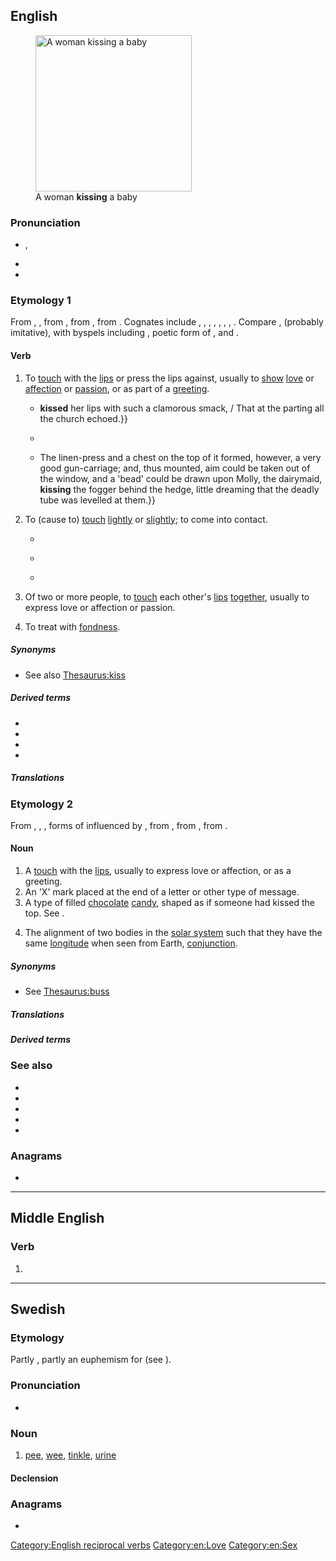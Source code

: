 {{also|KISS|Kiss}}
==English==
[[File:Sweet Baby Kisses Family Love.jpg|thumb|250px|upright|A woman '''kissing''' a baby]]

===Pronunciation===
* {{enPR|kĭs}}, {{IPA|en|/kɪs/|[kʰɪs]}}
* {{audio|en|en-us-kiss.ogg|Audio (US)}}
* {{rhymes|en|ɪs|s=1}}

===Etymology 1===
From {{inh|en|enm|kissen}}, {{m|enm|kussen}}, from {{inh|en|ang|cyssan|t=to kiss}}, from {{inh|en|gmw-pro|*kussijan}}, from {{inh|en|gem-pro|*kussijaną|t=to kiss}}. Cognates include {{cog|stq|küsje}}, {{cog|nl|kussen}}, {{cog|nds-de|küssen}}, {{cog|de|küssen}}, {{cog|da|kysse}}, {{cog|sv|kyssa}}, {{cog|no|kysse}}, {{cog|is|kyssa}}. Compare {{ncog|ine-pro|*ku-}}, {{m|ine-pro|*kus-}} (probably imitative), with byspels including {{ncog|grc|κύσσω}}, poetic form of {{m|grc|κύσω|t=to kiss}}, and {{ncog|hit||tr=kuwassanzi|t=they kiss}}.

====Verb====
{{en-verb}}

# {{lb|en|transitive}} To [[touch]] with the [[lip]]s or press the lips against, usually to [[show]] [[love]] or [[affection]] or [[passion]], or as part of a [[greeting]].
#*{{RQ:Shakespeare Taming of the Shrew|act=III|scene=ii|passage=He{{...}}'''kissed''' her lips with such a clamorous smack, / That at the parting all the church echoed.}}
#* {{RQ:Shakespeare Tempest|II|2|text=I'll '''kiss''' thy foot. I'll swear myself thy subject.}}
#* {{RQ:Jefferies Amateur Poacher|chapter=1|passage=But then I had the [massive] flintlock by me for protection. ¶{{...}}The linen-press and a chest on the top of it formed, however, a very good gun-carriage; and, thus mounted, aim could be taken out of the window{{nb...}}, and a 'bead' could be drawn upon Molly, the dairymaid, '''kissing''' the fogger behind the hedge, little dreaming that the deadly tube was levelled at them.}}
# {{lb|en|ambitransitive}} To (cause to) [[touch]] [[lightly]] or [[slightly]]; to come into contact.
#: {{ux|en|The nearside of the car just '''kissed''' a parked truck as he took the corner {{nowrap|at high speed.}}&emsp;}}
#: {{ux|en|His ball '''kissed''' the black into the corner pocket.}}
#*{{RQ:Shakespeare Romeo and Juliet|act=II|scene=vi|passage=Like fire and powder, / Which as they '''kiss''' consume.}}
#* {{RQ:Tennyson Window}}
#*: {{quote|en|Rose, rose and clematis, / Trail and twine and clasp and '''kiss'''.}}
#* {{quote-book|1=en|year=1887|author=H. Rider Haggard|authorlink=H. Rider Haggard|title=She: A History of Adventure|url=http://www.gutenberg.org/files/3155/3155-0.txt|passage=Night hath fled away into the valleys. The dawn '''kisseth''' the mountain tops.}}
# {{lb|en|intransitive}} Of two or more people, to [[touch]] each other's [[lip]]s [[together]], usually to express love or affection or passion.
# {{lb|en|transitive|archaic}} To treat with [[fondness]].

=====Synonyms=====
* See also [[Thesaurus:kiss]]

=====Derived terms=====
* {{l|en|bekiss}}
* {{l|en|kissing}}
* {{l|en|kissle}}
* {{l|en|kissy}}

=====Translations=====
{{trans-top|to touch with the lips}}
{{multitrans|data=
* Abaza: {{tt|abq|ашӏагвдзра́}}
* Abkhaz: {{tt|ab|агәӡра}}, {{tt|ab|агәыдкылара}}
* Afrikaans: {{tt+|af|soen}}
* Albanian: {{tt+|sq|puth}}
* Alemannic German: {{tt|gsw|verschmutza}} {{qualifier|Alsatian}}
* Amharic: {{tt|am|ሳመ}}, {{tt|am|መሳም}}
* Arabic: {{tt+|ar|قَبَّلَ}}, {{tt|ar|بَاسَ}} {{qualifier|colloquial}}, {{tt|ar|لَثَمَ}}
*: Egyptian Arabic: {{tt|arz|باس|tr=bās}}
*: Gulf Arabic: {{tt|afb|باس|tr=bās}}
*: Moroccan Arabic: {{tt|ary|باس|tr=bās}}
* Aragonese: {{tt|an|besar}}
* Aramaic:
*: Syriac: {{tt|arc|ܢܽܘܫܩܬܳܐ}}, {{tt|arc|ܢܽܘܫܰܩܬܳܐ}}
* Arapaho: {{tt|arp|niitén-}}
* Archi: {{tt|aqc|пӏаъбос|tr=p'áʔbos}}, {{tt|aqc|баъ-бос|tr=báʔ-bos}}
* Armenian: {{tt+|hy|համբուրել}}, {{tt+|hy|պաչել}} {{qualifier|colloquial}}
* Aromanian: {{tt|rup|bash}}, {{tt|rup|bashu}}
* Asturian: {{tt|ast|besar}}
* Avar: {{tt|av|баизе}}
* Aymara: {{tt|ay|jamp'atiña}}
* Azerbaijani: {{tt+|az|öpmək}}
* Bashkir: {{tt|ba|үбеү}}
* Basque: {{tt|eu|musu eman}}
* Belarusian: {{tt|be|цалава́ць|impf}}, {{tt|be|пацалава́ць|pf}}
* Bengali: {{tt|bn|চুম্বন করা}}, {{tt|bn|বুসা}}
* Bikol Central: {{tt+|bcl|hadok}}
* Bislama: {{tt|bi|kis}}, {{tt|bi|kisim}}, {{tt|bi|kiskisim}}
* Breton: {{tt+|br|pokat}}, {{tt+|br|bouchañ}}
* Bulgarian: {{tt+|bg|целу́вам|impf}}, {{tt|bg|целу́на|pf}}
* Burmese: {{tt+|my|နမ်း}}
* Buryat: {{tt|bua|таалаха}}
* Catalan: {{tt+|ca|besar}}, {{tt+|ca|petonejar}}, {{tt|ca|fer un petó}}
* Cebuano: {{tt|ceb|halokan}}, {{tt|ceb|halok}}
* Chamorro: {{tt|ch|chiku}}
* Chechen: {{tt|ce|берташ да̄ха}}
* Cherokee: {{tt|chr|ᎠᏔᏪᏙᏍᎦ}}
* Cheyenne: {{tt|chy|-mȧsém}}, {{tt|chy|-mȯsém}}, {{tt|chy|-mȯsém}}, {{tt|chy|-vȯsémohtá}}, {{tt|chy|-vȯsémȯsáne}} {{qualifier|to kiss people}}
* Chinese:
*: Cantonese: {{tt|yue|接吻|tr=zip3 man5}}, {{tt|yue|嘴|tr=zeoi2}}, {{tt|yue|嘴嘴|tr=zeoi2 zeoi2}}, {{tt|yue|錫|tr=sek3}}, {{tt|yue|惜|tr=sek3}}
*: Dungan: {{tt|dng|щинтын}}
*: Mandarin: {{tt+|cmn|吻|tr=wěn}}, {{tt+|cmn|親}}, {{tt+|cmn|亲|tr=qīn}}, {{tt+|cmn|親吻}}, {{tt+|cmn|亲吻|tr=qīnwěn}}, {{tt+|cmn|接吻|tr=jiēwěn}}, {{tt+|cmn|親嘴}}, {{tt+|cmn|亲嘴|tr=qīnzuǐ}} {{qualifier|colloquial}}
*: Min Nan: {{tt|nan|吻|tr=mńg / bún}}, {{tt+|nan|唚|tr=chim}}
* Choctaw: {{tt|cho|impuⁿsa}}
* Ch'orti': {{tt|caa|tzuhtzi uti'}}
* Chukchi: {{tt|ckt|йыӈок|tr=jyṇok}}
* Chuvash: {{tt|cv|чупту}}
* Cornish: {{tt|kw|amma}}, {{tt+|kw|abma}}
* Corsican: {{tt+|co|basgià}}
* Crimean Tatar: {{tt|crh|öpmek}}
*: Cyrillic: {{tt-check|crh|опмек}}
* Czech: {{tt+|cs|líbat|impf}}, {{tt+|cs|políbit|pf}}, {{tt|cs|dát pusu|pf}}
* Dalmatian: {{tt|dlm|bissuor}}
* Danish: {{tt+|da|kysse}}
* Dutch: {{tt+|nl|kussen}}, {{tt+|nl|zoenen}}
* Dzongkha: {{tt|dz|འུ}}
* Egyptian: {{t-egy|sn|h=sn-n:D19}}
* Emilian: {{tt|egl|basèr}} {{qualifier|Bolognese}}
* Erzya: {{tt|myv|паламс}}, {{tt|myv|палсемс}}
* Esperanto: {{tt+|eo|kisi}}
* Estonian: {{tt+|et|suudlus}}, {{tt|et|suudlema}}
* Evenki: {{tt|evn|нюка̄ндя-мӣ}}
* Faroese: {{tt|fo|mussa}}, {{tt|fo|kyssa}}
* Finnish: {{tt+|fi|suudella}}, {{tt|fi|suukottaa}}, {{tt+|fi|pussata}}
* French: {{tt+|fr|embrasser}}
* Friulian: {{tt|fur|bussâ}}, {{tt|fur|bušâ}}
* Gagauz: {{tt|gag|öpmää}}
* Galician: {{tt+|gl|bicar}}, {{tt+|gl|beixar}}
* Gallurese: {{tt|sdn|basgià}}
* Gamilaraay: {{tt|kld|yabili}}
* Georgian: {{tt|ka|კოცნა}}, {{tt|ka|ამბორი}}
* German: {{tt+|de|küssen}}, {{tt+|de|knutschen}}
* Gothic: {{tt|got|𐌺𐌿𐌺𐌾𐌰𐌽}}
* Greek: {{tt+|el|φιλώ}}, {{tt+|el|ασπάζομαι}}, {{tt|el|δίνω φιλί}}
*: Ancient: {{tt|grc|καταφιλέω}}, {{tt|grc|φιλέω}}, {{tt|grc|κυνέω}}
* Greenlandic: {{tt|kl|kunippaa}}, {{tt|kl|kunissivoq}}
* Guaraní: {{tt|gn|etũ}} (h-)
* Hebrew: {{tt|he|נישק|tr=nishék|alt=נישק \ נִשֵּׁק}}, {{tt|he|נתן נשיקה|tr=natán n'shiká}}
* Higaonon: {{tt|mba|hadok}}
* Hiligaynon: {{tt|hil|halukan}}, {{tt|hil|halok}}
* Hindi: {{tt+|hi|चूमना}}, {{tt|hi|चुम्बन करना}}
* Hungarian: {{tt+|hu|puszil}}, {{tt+|hu|csókol}}
* Hunsrik: {{tt|hrx|kisse}}
* Icelandic: {{tt+|is|kyssa}}
* Ido: {{tt+|io|kisar}}
* Ilocano: {{tt|ilo|ungngo}}
* Indonesian: {{tt+|id|cium}}, {{tt+|id|mengecup}}, {{tt+|id|sun}}
* Interlingua: {{tt|ia|basiar}}
* Irish: {{tt+|ga|póg|f}}
* Italian: {{tt+|it|baciare}}
* Japanese: {{tt+|ja|キス|tr=kisu suru|alt=キスする}}, {{tt|ja|口付け|tr=くちづけする, kuchizuke suru|alt=口付けする}}, {{tt+|ja|接吻|tr=せっぷんする, seppun suru|alt=接吻する}}, {{tt|ja|チュー|tr=chū suru|alt=チューする}}
* Jarai: {{tt|jra|čŭm}}
* Javanese: {{tt+|jv|sun}}
* Kapampangan: {{tt|pam|uma}}, {{tt|pam|uman}}
* Karelian: {{tt|krl|nopata}}, {{tt|krl|ukata}}, {{tt|krl|šuuda mučottua}}
* Kaurna: {{tt|zku|taapaanthi}}
* Kazakh: {{tt|kk|сүю}}, {{tt|kk|өбу}}
* Khakas: {{tt|kjh|охсанарға}}
* Khmer: {{tt+|km|ថើប}}
* Khün: {{tt|kkh|ᨧ᩠ᨷᩪ}}
* Korean: {{tt|ko|입맞추다}}, {{tt+|ko|키스하다}}, {{tt+|ko|뽀뽀하다}}, {{tt|ko|[[뽀뽀]]를 [[하다]]}}
* Kuna: {{tt|cuk|wagar ue}}
{{trans-mid}}
* Kurdish:
*: Central Kurdish: {{tt+|ckb|ماچ کردن}}
*: Northern Kurdish: {{tt|kmr|[[maç]] [[kirin]]}}, {{tt+|kmr|ramûsandin}}
* Kyrgyz: {{tt+|ky|өбүү}}, {{tt+|ky|өөп коюу}}
* Ladino: {{tt|lad|bezar}}
* Lao: {{tt|lo|ຈູບ}}, {{tt|lo|ຫອຍຈູບ}}, {{tt|lo|ຈຸມພິດ}}
* Latgalian: {{tt|ltg|sumynuot}}, {{tt|ltg|bučuot}}
* Latin: {{tt|la|basiō}}, {{tt|la|ōsculor}}, {{tt|la|suavior}}, {{tt|la|sāvior}}
* Latvian: {{tt|lv|skūpstīt}}, {{tt+|lv|bučot}}
* Ligurian: {{tt|lij|baijà}} {{qualifier|Monégasque}}
* Limburgish: {{tt|li|pune}}
* Lithuanian: {{tt|lt|bučiuoti}}
* Lombard: {{tt+|lmo|basà}}
* Luxembourgish: {{tt+|lb|kussen}}, {{tt+|lb|këssen}}, {{tt|lb|eng Bees ginn}}
* Macedonian: {{tt|mk|бакнува|impf}}, {{tt|mk|бакне|pf}}, {{tt|mk|бацува|impf}}, {{tt|mk|баци|pf}}, {{tt|mk|целива|impf}}
* Malay: {{tt|ms|mencium}}
* Malayalam: {{tt|ml|ചുംബിയ്ക്കുക}}, {{tt|ml|ഉമ്മ വക്കുക}}
* Maltese: {{tt|mt|bies}}
* Manchu: {{tt|mnc|ᠣᠵᠣᠮᠪᡳ}}
* Manx: {{tt|gv|cur paag da}}, {{tt|gv|cur smittag da}}
* Mazanderani: {{tt|mzn|خش}}, {{tt|mzn|خش هداهن}}
* Middle English: {{tt|enm|kissen}}
* Mirandese: {{tt|mwl|beisar}}
* Mongolian:
*: Cyrillic: {{tt+|mn|үнсэх}}, {{tt+|mn|озох}}
* Navajo: {{tt|nv|yiyiitsʼǫs}}
* Neapolitan: {{tt|nap|vasà}}
* Nepali: {{tt|ne|[[म्वाइँ]] [[खानु]]}}
* Ngazidja Comorian: {{tt|zdj|uɓusu}}
* Norman: {{tt|nrf|embraichi}}, {{tt|nrf|baîsi}}
* North Frisian: {{tt|frr|taatji}} {{qualifier|Sylt}}
* Northern Sami: {{tt|se|cumˈmát}}
* Northern Thai: {{tt|nod|ᨧ᩠ᨷᩪ}}
* Norwegian:
*: Bokmål: {{tt+|nb|kysse}}
* Occitan: {{tt|oc|baisar}}, {{tt+|oc|potonar}}
* Ojibwe: {{tt|oj|ojiim}}
* Old English: {{tt|ang|cyssan}}
* Old Frisian: {{tt|ofs|kessa}}
* Old High German: {{tt|goh|kussen}}
* Old Norse: {{tt|non|kyssa}}
* Old Saxon: {{tt|osx|kussian}}
* Pashto: {{tt+|ps|چومل|tr=čumǝ́l}}, {{tt|ps|مچول|tr=mačawᶕl}}
* Persian: {{tt+|fa|بوسیدن|tr=busidan}}, {{tt|fa|ماچ کردن|tr=mâč kardan}}
* Piedmontese: {{tt|pms|basé}}
* Polish: {{tt+|pl|całować|impf}}, {{tt+|pl|pocałować|pf}}
* Portuguese: {{tt+|pt|beijar}}
* Quechua: {{tt|qu|much'ay}}, {{tt|qu|mucai}}, {{tt|qu|muzai}}
* Romanian: {{tt+|ro|săruta}}, {{tt+|ro|pupa}}
* Romansch: {{tt|rm|bitschar}}, {{tt|rm|bitschear}}, {{tt|rm|bitschier}}, {{tt|rm|bütschar}}, {{tt|rm|bütscher}}
* Russian: {{tt+|ru|целова́ть|impf}}, {{tt+|ru|поцелова́ть|pf}}, {{tt+|ru|целова́ться|impf}} {{qualifier|of two people, each other}}
* Sanskrit: {{tt+|sa|चुम्ब्}}
* Sardinian: {{tt|sc|basai}}, {{tt|sc|vasare}}
*: Campidanese: {{tt|sc|basare}}
*: Logudorese: {{tt|sc|basu|m}}, {{tt|sc|basare}}
*: Sassarese: {{tt|sdc|bajà}}
* Scottish Gaelic: {{tt|gd|pòg|f}}
* Serbo-Croatian:
*: Cyrillic: {{tt|sh|љу́бити|impf}}, {{tt|sh|пољу́бити|pf}}, {{tt|sh|цели́вати|impf}}, {{tt|sh|цјели́вати|impf}}, {{tt|sh|поцеливати|pf}}, {{tt|sh|поцјеливати|pf}}
*: Roman: {{tt+|sh|ljúbiti|impf}}, {{tt+|sh|poljúbiti|pf}}, {{tt+|sh|celívati|impf}}, {{tt+|sh|cjelívati|impf}}, {{tt|sh|pocelivati|pf}}, {{tt|sh|pocjelivati|pf}}
* Sicilian: {{tt+|scn|vasari}}, {{tt|scn|baciari}}
* Sinhalese: {{tt|si|හාදුව}}
* Slovak: {{tt|sk|bozkať|impf}}, {{tt|sk|pobozkať|pf}}
* Slovene: {{tt+|sl|ljubiti|impf}}, {{tt|sl|poljubljati|impf}}, {{tt+|sl|poljubiti|pf}}
* Sorbian:
*: Lower: {{tt|dsb|póškaś|impf}}, {{tt|dsb|wupóškaś|pf}}, {{tt|dsb|póšknuś|pf}}
*: Upper: {{tt|hsb|košić|impf}}, {{tt|hsb|wokošić|pf}}
* Southern Altai: {{tt|alt|окшоор}}, {{tt|alt|јытаар}}
* Southern Sami: {{tt|sma|tjuvliestidh}}, {{tt|sma|tjånnahtidh}}
* Spanish: {{tt+|es|besar}}
*: Old Spanish: {{tt|osp|besar}}
* Swahili: {{tt+|sw|busu|alt=-busu}}, {{tt|sw|nonea|alt=-nonea}}
* Swedish: {{tt+|sv|kyssa}} {{qualifier|passionately}}, {{tt+|sv|pussa}} {{qualifier|lightly}}
* Tagalog: {{tt|tl|halikan}}, {{tt|tl|hahagkan}}
* Tajik: {{tt|tg|бӯса кардан}}, {{tt|tg|бӯса гирифтан}}, {{tt+|tg|бӯсидан}}, {{tt|tg|бӯсса кардан}}
* Tamil: {{tt+|ta|முத்தம்}}
* Tatar: {{tt|tt|үбәргә}}
* Telugu: {{tt+|te|ముద్దాడు}}, {{tt+|te|చుంబించు}}
* Thai: {{tt+|th|จูบ}}
* Tibetan: {{tt|bo|འོ་བྱེད}}, {{tt|bo|ཁ་བསྐྱལ}}, {{tt|bo|ཨོའོ་བསྐྱལ}}, {{tt|bo|འོ་བྱས}}
* Tupinambá: {{tt|tpn|îurupyter}}
* Turkish: {{tt+|tr|öpmek}}
* Turkmen: {{tt|tk|öpmek}}
* Tuvan: {{tt|tyv|ошкаар}}, {{tt|tyv|чыттаар}}
* Ugaritic: {{tt|uga|𐎐𐎌𐎖}}
* Ukrainian: {{tt+|uk|цілува́ти|impf}}, {{tt|uk|поцілува́ти|pf}}
* Urdu: {{tt|ur|چومنا|tr=cūmnā}}, {{tt|ur|چمبان کرنا|tr=cumban karnā}}
* Uyghur: {{tt|ug|ئۆپمەك}}, {{tt|ug|بوسە قىلماق}}, {{tt|ug|لېۋىگە باسماق}}
* Uzbek: {{tt+|uz|oʻpmoq}}, {{tt|uz|boʻsa olmoq}}
* Venetian: {{tt+|vec|baxar}}
* Vietnamese: {{tt+|vi|hôn}}, {{tt+|vi|hun}}
* Volapük: {{tt+|vo|kidön}}
* Võro: {{tt|vro|suuandminõ}}
* Walloon: {{tt+|wa|rabressî}}, {{tt+|wa|båjhî}}
* Waray-Waray: {{tt|war|harok}}
* Welsh: {{tt+|cy|cusanu}}
* West Frisian: {{tt+|fy|tútsje}}
* Western Bukidnon Manobo: {{tt|mbb|hazek}}
* Westrobothnian: {{tt|gmq-bot|slekj}}
* Yakut: {{tt|sah|уураа}}, {{tt|sah|убураа}}
* Yiddish: {{tt|yi|קושן}}
{{trans-bottom}}

{{trans-top|to touch lightly}}
* Bulgarian: {{tt+|bg|доко́свам|impf}}
* Esperanto: {{tt|eo|tuŝeti}}
* Finnish: {{tt+|fi|hipaista}}
* French: {{tt+|fr|effleurer}}
* German: {{tt+|de|küssen}}
* Greek: {{tt|el|ακροφιλώ}}
* Hebrew: {{tt+|he|נָשַׁק|tr=nasháq}}
{{trans-mid}}
* Indonesian: {{tt+|id|cium}}
* Middle English: {{tt|enm|kissen}}
* Norwegian:
*: Bokmål: {{tt+|nb|kysse}}
* Portuguese: {{tt+|pt|beijar}}, {{tt+|pt|raspar}}
* Russian: {{tt+|ru|каса́ться|impf}}
* Turkish: {{tt+|tr|öpmek}}
* Walloon: {{tt+|wa|aduzer}}
{{trans-bottom}}

{{trans-top|to touch each other’s lips}}
* Armenian: {{tt+|hy|համբուրվել}}, {{qualifier|colloquial}} {{tt+|hy|պաչպչվել}}
* Azerbaijani: {{tt|az|öpüşmək}}
* Bashkir: {{tt|ba|үбешеү}}
* Belarusian: {{tt|be|цалава́цца|impf}}, {{tt|be|пацалава́цца|pf}}
* Bikol Central: {{tt|bcl|maghadukan}}
* Bulgarian: {{tt+|bg|целувам|impf|alt=целу́вам се}}, {{tt|bg|целуна|pf|alt=целу́на се}}
* Chinese:
*: Cantonese: {{tt|yue|互吻|tr=wu6 man5}}, {{tt|yue|互吻嘴|tr=wu6 man5 zeoi2}}, {{tt|yue|互嘴|tr=wu6 zeoi2}}, {{tt|yue|互嘴嘴|tr=wu6 zeoi2 zeoi2}}, {{tt|yue|互錫|tr=wu6 sek3}}, {{tt|yue|互錫嘴|tr=wu6 sek3 zeoi2}}, {{tt|yue|互惜|tr=wu6 sek3}}, {{tt|yue|互惜嘴|tr=wu6 sek3 zeoi2}}
*: Mandarin: {{tt+|cmn|吻|tr=wěn}}, {{tt+|cmn|親}}, {{tt+|cmn|亲|tr=qīn}}, {{tt+|cmn|親吻}}, {{tt+|cmn|亲吻|tr=qīnwěn}}, {{tt+|cmn|接吻|tr=jiēwěn}}, {{qualifier|colloquial}} {{tt+|cmn|親嘴}}, {{tt+|cmn|亲嘴|tr=qīnzuǐ}}
* Dutch: {{t+|nl|kussen|alt=elkaar kussen}}, {{t+|nl|zoenen|alt=elkaar zoenen}}
* Esperanto: [[kisi]] [[unu la alian]]
* Faroese: {{tt|fo|mussast}}, {{tt|fo|kyssast}}
* Finnish: {{tt+|fi|suudella}}
* French: {{tt+|fr|embrasser|alt=s'embrasser}}
* Galician: {{tt|gl|bicarse}}
* Georgian: {{tt|ka|კოცნა}}, {{tt|ka|ამბორი}}
* German: {{tt+|de|küssen|alt=sich küssen}}
* Greek: {{tt+|el|φιλώ}}, {{tt+|el|ασπάζομαι}}
* Guaraní: {{tt|gn|ñehetũ}}
* Hebrew: {{tt|he|התנשק|tr=hitnashék}}
* Hiligaynon: {{tt|hil|haluk}}
* Hungarian: {{tt+|hu|csókolózik}}
* Icelandic: {{tt|is|kyssast}}
* Indonesian: {{tt+|id|cium}}
* Interlingua: {{t-check|ia|basiar|alt=basiar se}} <!-- was "[[basiar]] se" - assumed inflected form or vocalised spelling; please verify if linking is acceptable. see [[User:Kephir/gadgets/xte#Translation_fixing]] -->
* Italian: {{tt|it|baciarsi}}
* Jarai: {{tt|jra|pơrơčŭm}}
* Kaurna: {{tt|zku|taaparrinthi}}
* Korean: {{tt+|ko|키스하다}}
* Kurdish:
*: Central Kurdish: {{tt+|ckb|ماچ کردن}}
{{trans-mid}}
* Latin: {{tt|la|basiari}}
* Latvian: {{tt|lv|skūpstīties}}, {{tt|lv|bučoties}}
* Lithuanian: {{tt|lt|bučiuotis}}
* Luxembourgish: {{tt|lb|sech kussen}}, {{tt|lb|sech këssen}}
* Macedonian: {{tt|mk|бакнува|impf|alt=се бакнува}}, {{tt|mk|бакне|pf|alt=се бакне}}, {{tt|mk|бацува|impf|alt=се бацува}}, {{tt|mk|баци|pf|alt=се баци}}, {{tt|mk|целива|impf|alt=се целива}}
* Malay: {{tt|ms|mencium}}
* Middle English: {{tt|enm|kissen}}
* Norman: {{tt|nrf|embraichi|alt=s'embraichi}}
* Norwegian:
*: Bokmål: {{tt+|nb|kysse}}
* Persian: {{tt+|fa|بوسیدن|tr=busidan}}, {{tt|fa|لب گرفتن|tr=lab gereftan}}
* Polish: {{tt+|pl|całować|impf|alt=całować się}}, {{tt+|pl|pocałować|pf|alt=pocałować się}}
* Portuguese: {{tt|pt|[[beijar]]-[[se]]}}
* Romanian: {{tt+|ro|săruta|alt=se săruta}}, {{tt+|ro|pupa|alt=se pupa}}
* Russian: {{tt+|ru|целова́ться|impf}}, {{tt+|ru|поцелова́ться|pf}}
* Sardinian:
*: Gallurese: {{tt|sdn|basgiassi}}
*: Sassarese: {{tt|sdc|bajàssi}}
* Serbo-Croatian:
*: Cyrillic: {{tt|sh|љубити|impf|alt=љу́бити се}}, {{tt|sh|пољубити|pf|alt=пољу́бити се}}, {{tt|sh|целивати|impf|alt=цели́вати се}}, {{tt|sh|цјеливати|impf|alt=цјели́вати се}}, {{tt|sh|поцеливати|pf|alt=поцеливати се}}, {{tt|sh|поцјеливати|pf|alt=поцјеливати се}}
*: Roman: {{tt+|sh|ljubiti|impf|alt=ljúbiti se}}, {{tt+|sh|poljubiti|pf|alt=poljúbiti se}}, {{tt+|sh|celivati|impf|alt=celívati se}}, {{tt+|sh|cjelivati|impf|alt=cjelívati se}}, {{tt|sh|pocelivati|pf|alt=pocelivati se}}, {{tt|sh|pocjelivati|pf|alt=pocelivati se}}
* Slovene: {{tt+|sl|ljubiti|impf|alt=ljubiti se}}, {{tt|sl|poljubljati|impf|alt=poljubljati se}}, {{tt+|sl|poljubiti|pf|alt=poljubiti se}}
* Spanish: {{tt+|es|besar|alt=besarse}}
* Swedish: {{tt+|sv|kyssa|alt=kyssas}}, {{tt+|sv|pussa|alt=pussas}} (both {{tt+|sv|reciprocal}} forms)
* Tagalog: {{tt|tl|halik}}
* Tatar: {{tt|tt|үбешергә}}
* Telugu: {{tt+|te|ముద్దాడు}}, {{tt+|te|చుంబించు}}
* Tupinambá: {{tt|tpn|îoîurupyter}}
* Turkish: {{tt+|tr|öpüşmek}}
* Ukrainian: {{tt+|uk|цілува́тися|impf}}, {{tt|uk|поцілува́тися|pf}}
* Walloon: {{tt+|wa|si rabressî}}, {{tt+|wa|si cobetchî}}
}}<!-- close {{multitrans}} -->
{{trans-bottom}}

===Etymology 2===
From {{inh|en|enm|kis}}, {{m|enm|kys}}, {{m|enm|kus}}, forms of {{m|enm|cos}} influenced by {{m|enm|kissen}}, from {{inh|en|ang|coss}}, from {{inh|en|gmw-pro|*koss}}, from {{inh|en|gem-pro|*kussaz}}.

====Noun====
{{en-noun}}

# A [[touch]] with the [[lip]]s, usually to express love or affection, or as a greeting.
# An 'X' mark placed at the end of a letter or other type of message.
# A type of filled [[chocolate]] [[candy]], shaped as if someone had kissed the top. See {{w|Hershey's Kisses}}.
# {{lb|en|astronomy}} The alignment of two bodies in the [[solar system]] such that they have the same [[longitude]] when seen from Earth, [[conjunction]].

=====Synonyms=====
* {{sense|touch with the lips}} See [[Thesaurus:buss]]

=====Translations=====
{{trans-top|a touch with the lips}}
{{multitrans|data=
* Aari: {{tt|aiw|sónqa}}
* Afrikaans: {{tt+|af|soen}}, {{tt|af|soengroet}}
* Albanian: {{tt+|sq|puthje|f}}
* Arabic: {{tt+|ar|قُبْلَة|f}}, {{tt|ar|بَوْسَة|f}}, {{tt|ar|بُوسَة|f}} {{qualifier|colloquial}}
*: Egyptian Arabic: {{tt|arz|بوسة|f|tr=bōsa}}
*: Gulf Arabic: {{tt|afb|بوسة|f|tr=bōsa}}
*: Hijazi Arabic: {{tt|acw|بوسة|f|tr=bōsa}}
*: Moroccan Arabic: {{tt|ary|بوسة|f|tr=būsa}}
* Armenian: {{tt+|hy|համբույր}}
* Assamese: {{tt|as|চুমা}}, {{tt|as|পৰশ্}}
* Asturian: {{tt|ast|besu|m}}
* Avar: {{t|av|убач}}
* Azerbaijani: {{tt+|az|öpüş}}
* Basque: {{tt+|eu|musu}}, {{tt+|eu|pot}}, {{tt+|eu|pa}}
* Belarusian: {{tt|be|пацалу́нак|m}}
* Bengali: {{tt|bn|চুম্বন}}
* Breton: {{tt+|br|pok|m}}
* Bulgarian: {{tt+|bg|целу́вка|f}}
* Burmese: {{tt+|my|နမ်း}}, {{tt|my|နမ်းစုတ်ခြင်း}}
* Catalan: {{tt+|ca|petó|m}}, {{tt+|ca|bes|m}}, {{tt+|ca|besada|f}}
* Chechen: {{tt|ce|ба}}
* Chinese:
*: Mandarin: {{tt+|cmn|吻|tr=wěn}}, {{tt+|cmn|親}}, {{tt+|cmn|亲|tr=qīn}}, {{tt+|cmn|親吻}}, {{tt+|cmn|亲吻|tr=qīnwěn}}, {{tt+|cmn|接吻|tr=jiēwěn}}, {{tt+|cmn|親嘴}}, {{tt+|cmn|亲嘴|tr=qīnzuǐ}}
* Cornish: {{tt|kw|bay|m}}
* Czech: {{tt+|cs|polibek|m}}, {{tt+|cs|pusa|f}}
* Dalmatian: {{tt|dlm|biss|m}}
* Danish: {{tt+|da|kys|n}}, {{tt|da|møs|n}}
* Dutch: {{tt+|nl|kus|m}}, {{tt+|nl|zoen|m}}
* Esperanto: {{tt+|eo|kiso}}
* Estonian: {{tt+|et|suudlus}}
* Finnish: {{tt+|fi|suukko}}, {{tt+|fi|suudelma}}, {{tt+|fi|pusu}}
* French: {{tt+|fr|baiser|m}}, {{tt+|fr|bisou|m}}, {{tt+|fr|bécot|m}}, {{tt+|fr|bec|m}} {{qualifier|Quebec}}, {{tt+|fr|bise|f}}
* Friulian: {{tt|fur|bussade|f}}
* Galician: {{tt+|gl|bico|m}}, {{tt+|gl|beixo|m}}
* Georgian: {{tt|ka|კოცნა}}, {{tt|ka|ამბორი}}
* German: {{tt+|de|Kuss|m}}, {{tt+|de|Busserl|n}}
* Gothic: {{tt|got|𐍆𐍂𐌹𐌾𐍉𐌽𐍃|f}}, {{tt|got|𐌲𐌰𐍆𐍂𐌹𐌾𐍉𐌽𐍃|f}}
* Greek: {{tt+|el|φιλί|n}}, {{tt+|el|ασπασμός|m}}
*: Ancient: {{tt|grc|φίλημα|n}}
* Greenlandic: {{tt|kl|kunik}}
* Guaraní: {{tt|gn|etũ}} (h-), {{tt|gn|ñehetũ}}
* Gujarati: {{tt|gu|ચુંબન}}
* Hebrew: {{tt+|he|נְשִׁיקָה|f|tr=neshiká}}
* Hindi: {{tt+|hi|चुम्बन}}
* Hinukh: {{t|gin|уббай}}
* Hungarian: {{tt+|hu|csók}}
* Hunsrik: {{tt|hrx|Kuss|m}}, {{tt|hrx|Schmutz|m}}
* Icelandic: {{tt+|is|koss|m}}
* Indonesian: {{tt+|id|ciuman}}
* Interlingua: {{tt+|ia|basio}}
* Irish: {{tt+|ga|póg|f}}
* Isthmus Zapotec: {{tt|zai|bixiduʼ}}
* Italian: {{tt+|it|bacio|m}}
* Japanese: {{tt+|ja|キス|tr=kisu}}, {{tt+|ja|接吻|tr=せっぷん, seppun}}, {{tt|ja|口付け|tr=くちづけ, kuchizuke}}, {{tt|ja|チュー|tr=chū}}
* Kabuverdianu: {{t|kea|beju}}, {{t|kea|beje}}
* Kannada: {{tt+|kn|ಮುತ್ತು}}
* Kaurna: {{t|zku|taapa}}
* Kazakh: {{tt|kk|өбісу}}, {{tt|kk|сүйісу}}
* Khmer: {{tt+|km|ថើប}}
* Korean: {{tt+|ko|입맞춤}}, {{tt+|ko|키스}}, {{tt+|ko|뽀뽀}}
* Kurdish:
*: Central Kurdish: {{tt+|ckb|ماچ}}
*: Northern Kurdish: {{tt+|kmr|maç}}, {{tt+|kmr|ramûsan}}, {{tt+|kmr|paç}}, {{tt+|kmr|bûse}}
{{trans-mid}}
* Kyrgyz: {{tt+|ky|өбүш}}
* Ladino: {{tt|lad|bezo}}
* Lao: {{tt|lo|ຈູບ}}, {{tt|lo|ການຈູບ}}
* Latin: {{tt|la|basium|n}}, {{tt+|la|osculum|n}}, {{tt|la|suavium|n}}, {{tt|la|sāvium|n}}
* Latvian: {{tt|lv|skūpsts|m}}, {{tt+|lv|buča|f}}
* Lithuanian: {{tt+|lt|bučinys|m}}, {{qualifier|colloquial}} {{tt|lt|bučkis|m}}
* Luxembourgish: {{tt|lb|Kuss|m}}, {{tt|lb|Bees|f}}
* Macedonian: {{tt|mk|бакнеж|m}}
* Malay: {{tt|ms|ciuman}}
* Malayalam: {{tt+|ml|ഉമ്മ}}, {{tt+|ml|ചുംബനം}}, {{tt+|ml|മുത്തം}}
* Maltese: {{tt|mt|bewsa|f}}
* Manx: {{tt|gv|paag|f}}
* Marathi: {{tt|mr|चुंबन}}
* Middle English: {{t|enm|cos}}
* Mongolian:
*: Cyrillic: {{tt|mn|үнсэлт}}
* Nepali: {{tt+|ne|म्वाइँ}}
* Norman: {{tt|nrf|baîsi|m}}
* Norwegian:
*: Bokmål: {{tt+|nb|kyss|n}}
* Occitan: {{tt+|oc|poton|m}}, {{tt|oc|punet|m}} {{q|aranese}}
* Old English: {{tt|ang|coss|m}}
* Old Irish: {{tt|sga|póc|f}}
* Oriya: {{t+|or|ଚୁମା}}
* Persian: {{tt+|fa|بوسه|tr=buse}}, {{tt+|fa|ماچ|tr=mâč}}
* Plautdietsch: {{tt|pdt|Kuss|m}}
* Polish: {{tt+|pl|pocałunek|m}}, {{tt+|pl|całus|m}}
* Portuguese: {{tt+|pt|beijo|m}}
* Quechua: {{tt|qu|much'a}}
* Rohingya: {{tt|rhg|cum}}
* Romani: {{tt|rom|chumi}}
* Romanian: {{tt+|ro|sărut|n}}, {{tt+|ro|pupic|n}}
* Romansch: {{tt|rm|bitsch|m}}, {{tt|rm|betsch|m}}, {{tt|rm|bütsch|m}}
* Russian: {{tt+|ru|поцелу́й|m}}
* Sanskrit: {{tt+|sa|चुम्ब|m}}, {{tt+|sa|चुम्बन|n}}
* Sardinian:
*: Campidanese: {{tt|sc|basidu}}, {{tt|sc|basu}}
*: Logudorese: {{tt|sc|basidu}}
* Scottish Gaelic: {{tt|gd|pòg|f}}
* Serbo-Croatian:
*: Cyrillic: {{tt|sh|по̀љубац|m}}, {{tt|sh|цѐлов|m}}, {{tt|sh|цјѐлов|m}}, {{tt|sh|пу̏са|f}}
*: Roman: {{tt+|sh|pòljubac|m}}, {{tt+|sh|cèlov|m}}, {{tt+|sh|cjèlov|m}}, {{tt+|sh|pȕsa|f}}
* Sicilian: {{tt+|scn|vasu|m}}
* Slovak: {{tt+|sk|bozk|m}}
* Slovene: {{tt+|sl|poljub|m}}
* Spanish: {{tt+|es|beso|m}}, {{tt+|es|ósculo|m}}
*: Old Spanish: {{tt|osp|beso}}
* Swahili: {{tt|sw|nonea|alt=busu}}
* Swedish: {{tt+|sv|kyss|c}}, {{tt+|sv|puss|c}}
* Tagalog: {{t|tl|halik}}, {{tt|tl|humalik|}}, {{tt|tl|maghalikan|}}
* Tajik: {{tt|tg|бӯса}}, {{tt|tg|муччӣ}}, {{tt+|tg|бӯсса}}
* Tamil: {{tt+|ta|முத்தம்}}
* Tatar: {{tt|tt|үбү}}, {{tt+|tt|үбеш}}
* Telugu: {{tt+|te|ముద్దు}}, {{tt+|te|చుంబనం}}
* Thai: {{tt+|th|การจูบ}}, {{tt+|th|จูบ}}
* Tupinambá: {{tt|tpn|îurupytera}}, {{tt|tpn|îoîurupytera}}
* Turkish: {{tt+|tr|öpücük}}, {{tt+|tr|buse}}
* Turkmen: {{tt|tk|öpüş}}, {{tt|tk|posa}}
* Ukrainian: {{tt|uk|поцілу́нок|m}}
* Urdu: {{tt|ur|چمبان|tr=cumban}}
* Uyghur: {{tt|ug|بوسە}}, {{tt|ug|ھاببا}}
* Uzbek: {{tt+|uz|oʻpich}}, {{tt+|uz|boʻsa}}
* Venetian: {{tt+|vec|baxo|m}}
* Vietnamese: {{tt|vi|cái hôn}}
* Volapük: {{tt+|vo|kid}}
* Welsh: {{tt+|cy|cusan|m|f}}
* West Frisian: {{tt+|fy|tút}}
* Yiddish: {{tt|yi|קוש|m}}
{{trans-bottom}}

{{trans-top|candy or sweet}}
* Finnish: {{tt+|fi|suukko}}
* Norwegian: {{tt+|no|pikekyss|n}}
{{trans-mid}}
* Russian: {{tt+|ru|безе́|n}}
}}<!-- close {{multitrans}} -->
{{trans-bottom}}

=====Derived terms=====
{{der3|en|title=Terms derived from the noun or verb ''kiss''
|ass kissing
|blow a kiss
|French kiss
|good night kiss
|kiss and cry
|kiss and make up
|{{l|en|kiss ass}}, {{l|en|kiss-ass}}
|kiss chase
|kisser
|kiss goodbye
|kissle
|{{l|en|kiss my ass}}/[[kiss my arse]]
|kiss of death
|kiss off
|kiss of life
|kissogram
|kiss someone's ass
|kiss someone's ring
|kiss the gunner's daughter
|kiss the hem of someone's garment
|kiss-up
|kiss up
|soul kiss
|tongue kiss
}}

===See also===
* {{l|en|x}}
* {{l|en|xo}}
* {{l|en|xoxo}}
* {{l|en|xoxoxo}}
* {{l|en|xxx}}

===Anagrams===
* {{anagrams|en|a=ikss|KSIs|Sisk|skis}}

[[Category:English reciprocal verbs]]
[[Category:en:Love]]
[[Category:en:Sex]]

----

==Middle English==

===Verb===
{{head|enm|verb}}

# {{alt form|enm|kissen}}

----

==Swedish==

===Etymology===
Partly {{onomatopoeic|sv|title=imitative}}, partly an euphemism for {{m|sv|piss}} (see {{m|sv|pissa|t=to pee}}).

===Pronunciation===
* {{IPA|sv|/kɪs/}}

===Noun===
{{sv-noun|n|-}}

# [[pee]], [[wee]], [[tinkle]], [[urine]]

====Declension====
{{sv-noun-unc-irreg-n|2=kisset|3=kiss}}

===Anagrams===
* {{anagrams|sv|a=ikss|siks}}